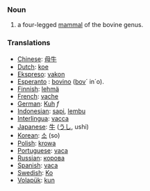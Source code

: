 ===Noun===

# a four-legged [[mammal]] of the bovine genus.

===Translations===

*[[Chinese]]: [[母牛]]
*[[Dutch]]: [[koe]]
*[[Ekspreso]]: [[vakon]]
*[[Esperanto]] : [[bovino]] ([[bovo|bov]]´ in´o).
*[[Finnish]]: [[lehmä]]
*[[French]]: [[vache]]
*[[German]]: [[Kuh]] ''f''
*[[Indonesian]]: [[sapi]], [[lembu]]
*[[Interlingua]]: [[vacca]]
*[[Japanese]]: [[牛]] ([[うし]], ushi)
*[[Korean]]: [[소]] (so)
*[[Polish]]: [[krowa]]
*[[Portuguese]]: [[vaca]]
*[[Russian]]: [[корова]]
*[[Spanish]]: [[vaca]]
*[[Swedish]]: [[Ko]]
*[[Volapük]]: [[kun]]